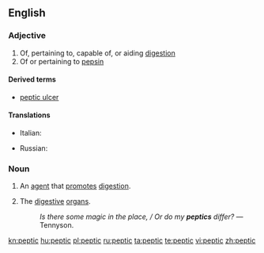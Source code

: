 ==English==

===Adjective===
{{en-adj}}

# Of, pertaining to, capable of, or aiding [[digestion]]
# Of or pertaining to [[pepsin]]

====Derived terms====
*[[peptic ulcer]]

====Translations====
{{trans-top|of, pertaining to digestion}}
*Italian: {{t-|it|peptico}}
{{trans-mid}}
* Russian: {{t+|ru|пищеварительный|tr=piščevarítelʹnyj|sc=Cyrl}}
{{trans-bottom}}

===Noun===
{{en-noun}}

# An [[agent]] that [[promote]]s [[digestion]].
# {{context|in plural}} The [[digestive]] [[organ]]s.
#: ''Is there some magic in the place, / Or do my '''peptics''' differ?'' &mdash; Tennyson.

[[kn:peptic]]
[[hu:peptic]]
[[pl:peptic]]
[[ru:peptic]]
[[ta:peptic]]
[[te:peptic]]
[[vi:peptic]]
[[zh:peptic]]